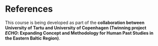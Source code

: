 # References {.unnumbered}

This course is being developed as part of the **collaboration between
University of Tartu and University of Copenhagen (Twinning project _ECHO_:
Expanding Concept and Methodology for Human Past Studies in the Eastern Baltic
Region)**.
